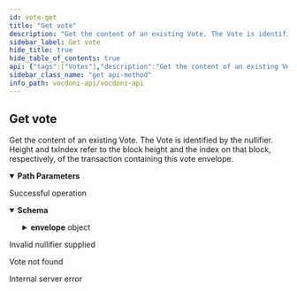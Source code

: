 ```yaml
---
id: vote-get
title: "Get vote"
description: "Get the content of an existing Vote. The Vote is identified by the nullifier. Height and txIndex refer to the block height and the index on that block, respectively, of the transaction containing this  vote envelope."
sidebar_label: Get vote
hide_title: true
hide_table_of_contents: true
api: {"tags":["Votes"],"description":"Get the content of an existing Vote. The Vote is identified by the nullifier. Height and txIndex refer to the block height and the index on that block, respectively, of the transaction containing this  vote envelope.","operationId":"voteGet","parameters":[{"name":"voteId","in":"path","description":"Nullifier of the vote","required":true,"schema":{"type":"string"}}],"responses":{"200":{"description":"Successful operation","content":{"application/json":{"schema":{"type":"object","properties":{"envelope":{"type":"object","properties":{"encryption_key_indexes":{"type":"array","items":{"type":"integer"},"example":[1,2]},"meta":{"type":"object","properties":{"height":{"type":"integer","format":"int32","example":2929397},"nullifier":{"type":"string","example":"c3f32730a196d8ba928e775fad430969b500633adf33b3f63922b9d8713317a2"},"process_id":{"type":"string","example":"0213b31d622b6475d4f3a32cffdc26b02f3ea7589a72c1ea2b03587b7dc7a576"},"tx_hash":{"type":"string","example":"75e8f822f5dd13973ac5158d600f0a2a5fea4bfefce9712ab5195bf17884cfad"},"tx_index":{"type":"integer","format":"int32","example":0}}},"nonce":{"type":"string","example":"4b6e87d0b01c82cd269a57658c49ef2c429eaf4d480ca6710ff07af72c7059df"},"signature":{"type":"string","example":"a7b8b2b4e9fb753627145b2f84770169e944f9e3f509c3402b7bb7d9c873a88a061de02aabc73355529f2b422d2a8d64f8ae39f0363d2aef7504142ef04d386c1c"},"vote_package":{"type":"string","example":"Yaiw2PMe8YZ+iTcPvOHAaZVoAiNzz3vdEed0pPXTRwF4unD15N79+7P4Jx5fk55CDBvhQuvpmD9mEprVJehur4I8ovqeaktwNoWUHvT8ue090r2J4yL33YqvZGlcpoa5lnGUMcRPra8bnBhqd1HX6KTTzhXV74fNijncNbj57/sdTr04ljolaA=="},"weight":{"type":"string","example":"1"}}}}}}}},"400":{"description":"Invalid nullifier supplied"},"404":{"description":"Vote not found"},"500":{"description":"Internal server error"}},"method":"get","path":"/votes/{voteId}","servers":[{"url":"https://api.vocdoni.io/version/v3"}],"security":[{"bearerAuth":[]}],"securitySchemes":{"bearerAuth":{"type":"http","scheme":"bearer"}},"info":{"version":"2.0.0","title":"Vocdoni API","license":{"name":"MIT"},"description":"**Goals and Objectives:** \nThe Vocdoni API is meant to be the entry point for external integrators to add voting capabilities to an existing  CRM, customer base and product experience. The API should act as a satellite that facilitates creating votes using  Vocdoni, without the hassle of learning a deep platform.\nThis API should allow to perform the basic primitives of the Vocdoni Protocol such as manage organizations, voting  processes and be able to vote, abstracting as much as possible the complexity and doing so, offering simple and  clear methods to perform such actions.\nLast but not least, the API should be modular and allow further expansion with other independent modules such as  payments, CSPs, SSI providers, CRM’s, etc. becoming a open voting block/”lego” for the Web2.0 & Web 3.0 world."},"postman":{"name":"Get vote","description":{"content":"Get the content of an existing Vote. The Vote is identified by the nullifier. Height and txIndex refer to the block height and the index on that block, respectively, of the transaction containing this  vote envelope.","type":"text/plain"},"url":{"path":["votes",":voteId"],"host":["{{baseUrl}}"],"query":[],"variable":[{"disabled":false,"description":{"content":"(Required) Nullifier of the vote","type":"text/plain"},"type":"any","value":"","key":"voteId"}]},"header":[{"key":"Accept","value":"application/json"}],"method":"GET"}}
sidebar_class_name: "get api-method"
info_path: vocdoni-api/vocdoni-api
---
```



## Get vote



Get the content of an existing Vote. The Vote is identified by the nullifier. Height and txIndex refer to the block height and the index on that block, respectively, of the transaction containing this  vote envelope.

<details style={{"marginBottom":"1rem"}} data-collapsed={false} open={true}><summary style={{}}><strong>Path Parameters</strong></summary><div><ul><ParamsItem className={"paramsItem"} param={{"name":"voteId","in":"path","description":"Nullifier of the vote","required":true,"schema":{"type":"string"}}}></ParamsItem></ul></div></details><div><ApiTabs><TabItem label={"200"} value={"200"}><div>

Successful operation

</div><div><MimeTabs schemaType={"response"}><TabItem label={"application/json"} value={"application/json"}><SchemaTabs><TabItem label={"Schema"} value={"Schema"}><details style={{}} data-collapsed={false} open={true}><summary style={{"textAlign":"left"}}><strong>Schema</strong></summary><div style={{"textAlign":"left","marginLeft":"1rem"}}></div><ul style={{"marginLeft":"1rem"}}><SchemaItem collapsible={true} className={"schemaItem"}><details style={{}}><summary style={{}}><strong>envelope</strong><span style={{"opacity":"0.6"}}> object</span></summary><div style={{"marginLeft":"1rem"}}><SchemaItem collapsible={false} name={"encryption_key_indexes"} required={false} schemaDescription={undefined} schemaName={"integer[]"} qualifierMessage={undefined} defaultValue={undefined}></SchemaItem><SchemaItem collapsible={true} className={"schemaItem"}><details style={{}}><summary style={{}}><strong>meta</strong><span style={{"opacity":"0.6"}}> object</span></summary><div style={{"marginLeft":"1rem"}}><SchemaItem collapsible={false} name={"height"} required={false} schemaDescription={undefined} schemaName={"int32"} qualifierMessage={undefined} defaultValue={undefined}></SchemaItem><SchemaItem collapsible={false} name={"nullifier"} required={false} schemaDescription={undefined} schemaName={"string"} qualifierMessage={undefined} defaultValue={undefined}></SchemaItem><SchemaItem collapsible={false} name={"process_id"} required={false} schemaDescription={undefined} schemaName={"string"} qualifierMessage={undefined} defaultValue={undefined}></SchemaItem><SchemaItem collapsible={false} name={"tx_hash"} required={false} schemaDescription={undefined} schemaName={"string"} qualifierMessage={undefined} defaultValue={undefined}></SchemaItem><SchemaItem collapsible={false} name={"tx_index"} required={false} schemaDescription={undefined} schemaName={"int32"} qualifierMessage={undefined} defaultValue={undefined}></SchemaItem></div></details></SchemaItem><SchemaItem collapsible={false} name={"nonce"} required={false} schemaDescription={undefined} schemaName={"string"} qualifierMessage={undefined} defaultValue={undefined}></SchemaItem><SchemaItem collapsible={false} name={"signature"} required={false} schemaDescription={undefined} schemaName={"string"} qualifierMessage={undefined} defaultValue={undefined}></SchemaItem><SchemaItem collapsible={false} name={"vote_package"} required={false} schemaDescription={undefined} schemaName={"string"} qualifierMessage={undefined} defaultValue={undefined}></SchemaItem><SchemaItem collapsible={false} name={"weight"} required={false} schemaDescription={undefined} schemaName={"string"} qualifierMessage={undefined} defaultValue={undefined}></SchemaItem></div></details></SchemaItem></ul></details></TabItem><TabItem label={"Example (from schema)"} value={"Example (from schema)"}><ResponseSamples responseExample={"{\n  \"envelope\": {\n    \"encryption_key_indexes\": [\n      1,\n      2\n    ],\n    \"meta\": {\n      \"height\": 2929397,\n      \"nullifier\": \"c3f32730a196d8ba928e775fad430969b500633adf33b3f63922b9d8713317a2\",\n      \"process_id\": \"0213b31d622b6475d4f3a32cffdc26b02f3ea7589a72c1ea2b03587b7dc7a576\",\n      \"tx_hash\": \"75e8f822f5dd13973ac5158d600f0a2a5fea4bfefce9712ab5195bf17884cfad\",\n      \"tx_index\": 0\n    },\n    \"nonce\": \"4b6e87d0b01c82cd269a57658c49ef2c429eaf4d480ca6710ff07af72c7059df\",\n    \"signature\": \"a7b8b2b4e9fb753627145b2f84770169e944f9e3f509c3402b7bb7d9c873a88a061de02aabc73355529f2b422d2a8d64f8ae39f0363d2aef7504142ef04d386c1c\",\n    \"vote_package\": \"Yaiw2PMe8YZ+iTcPvOHAaZVoAiNzz3vdEed0pPXTRwF4unD15N79+7P4Jx5fk55CDBvhQuvpmD9mEprVJehur4I8ovqeaktwNoWUHvT8ue090r2J4yL33YqvZGlcpoa5lnGUMcRPra8bnBhqd1HX6KTTzhXV74fNijncNbj57/sdTr04ljolaA==\",\n    \"weight\": \"1\"\n  }\n}"} language={"json"}></ResponseSamples></TabItem></SchemaTabs></TabItem></MimeTabs></div></TabItem><TabItem label={"400"} value={"400"}><div>

Invalid nullifier supplied

</div><div></div></TabItem><TabItem label={"404"} value={"404"}><div>

Vote not found

</div><div></div></TabItem><TabItem label={"500"} value={"500"}><div>

Internal server error

</div><div></div></TabItem></ApiTabs></div>
      